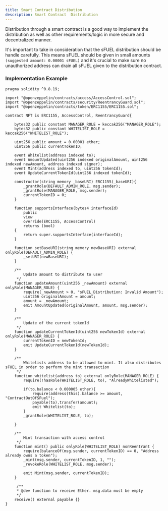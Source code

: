 ```yaml
---
title: Smart Contract Distribution
description: Smart Contract  Distribution
---
```


Distribution through a smart contract is a good way to implement the distribution as well as other requirements/logic in more secure and decentralized manner.

It's important to take in consideration that the sFUEL distribution should be handle carefully. This means sFUEL should be given in small amounts `(suggested amount: 0.00001 sFUEL)` and it's crucial to make sure no unauthorized address can drain all sFUEL given to the distribution contract.

### Implementation Example

```solidity 
pragma solidity ^0.8.19;

import "@openzeppelin/contracts/access/AccessControl.sol";
import "@openzeppelin/contracts/security/ReentrancyGuard.sol";
import "@openzeppelin/contracts/token/ERC1155/ERC1155.sol";

contract NFT is ERC1155, AccessControl, ReentrancyGuard{

    bytes32 public constant MANAGER_ROLE = keccak256("MANAGER_ROLE");
    bytes32 public constant WHITELIST_ROLE = keccak256("WHITELIST_ROLE");

    uint256 public amount = 0.00001 ether;
    uint256 public currentTokenID;

    event Whitelist(address indexed to);
    event AmountUpdated(uint256 indexed originalAmount, uint256 indexed newAmount, address indexed signer);
    event Mint(address indexed to, uint256 tokenId);
    event UpdateCurrentTokenId(uint256 indexed tokenId);

    constructor(string memory _baseURI) ERC1155(_baseURI){
        _grantRole(DEFAULT_ADMIN_ROLE, msg.sender);
        _grantRole(MANAGER_ROLE, msg.sender);
        currentTokenID = 0;
    }

    function supportsInterface(bytes4 interfaceId)
        public
        view
        override(ERC1155, AccessControl)
        returns (bool)
    {
        return super.supportsInterface(interfaceId);
    }

    function setBaseURI(string memory newBaseURI) external onlyRole(DEFAULT_ADMIN_ROLE) {
        _setURI(newBaseURI);
    }

    /**
        Update amount to distribute to user
     */
    function updateAmount(uint256 _newAmount) external onlyRole(MANAGER_ROLE) {
        require(_newAmount > 0, "sFUEL_Distribution: Invalid Amount");
        uint256 originalAmount = amount;
        amount = _newAmount;
        emit AmountUpdated(originalAmount, amount, msg.sender);
    }

    /**
        Update of the current tokenId
     */
    function updateCurrentTokenId(uint256 newTokenId) external onlyRole(MANAGER_ROLE) {
        currentTokenID = newTokenId;
        emit UpdateCurrentTokenId(newTokenId);
    }

    /**
        Whitelists address to be allowed to mint. It also distributes sFUEL in order to perform the mint transaction
     */
    function whitelist(address to) external onlyRole(MANAGER_ROLE) {
        require(!hasRole(WHITELIST_ROLE, to), "AlreadyWhitelisted");

        if(to.balance < 0.000005 ether){
            require(address(this).balance >= amount, "ContractOutOfSFuel");
            payable(to).transfer(amount);
            emit Whitelist(to);
        }
        _grantRole(WHITELIST_ROLE, to);

    }

    /**
        Mint transaction with access control
     */
    function mint() public onlyRole(WHITELIST_ROLE) nonReentrant {
        require(balanceOf(msg.sender, currentTokenID) == 0, "Address already owns a token");
        _mint(msg.sender, currentTokenID, 1, "");
        _revokeRole(WHITELIST_ROLE, msg.sender); 

        emit Mint(msg.sender, currentTokenID);
    }

     /**
     * @dev function to receive Ether. msg.data must be empty
     */
    receive() external payable {}
}
```